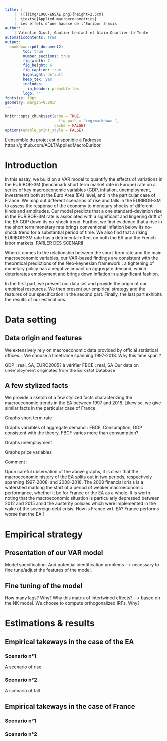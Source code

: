 ```yaml
---
title: |
    |  ![](img/LOGO-ENSAE.png){height=2.5cm} 
    |  \textsc{Applied macroeconometrics}
    |  Les effets d’une hausse de l’Euribor 3-mois
author: |
    | Valentin Giust, Gautier Lenfant et Alain Quartier-la-Tente
automaticcontents: true
output:
  bookdown::pdf_document2:
        toc: true
        number_sections: true
        fig_width: 7
        fig_height: 6
        fig_caption: true
        highlight: default
        keep_tex: yes
        includes:
          in_header: preamble.tex
        logo: ""
fontsize: 10pt
geometry: margin=0.80in
---
```


```r
knitr::opts_chunk$set(echo = TRUE,
                        fig.path = "img/markdown-",
                      cache = FALSE)
options(enable_print_style = FALSE)
```

\vfill

L'ensemble du projet est disponible à l'adresse https://github.com/AQLT/AppliedMacroEuribor.

\newpage

# Introduction {-}

In this essay, we build on a VAR model to quantify the effects of variations in the EURIBOR-3M (benchmark short term market rate in Europe) rate on a series of key macroeconomic variables (GDP, inflation, unemployment, investment) both at the Euro Area (EA) level, and in the particular case of France. We map out different scenarios of rise and falls in the EURIBOR-3M to assess the response of the economy to monetary shocks of different kinds and amplitudes. Our model predicts that a one standard-deviation rise in the EURIBOR-3M rate is associated with a significant and lingering drift of the EA GDP down its no-shock trend. Further, we find evidence that a rise in the short term monetary rate brings conventional inflation below its no-shock trend for a substantial period of time. We also find that a rising EURIBOR-3M rate has a detrimental effect on both the EA and the French labor markets. PARLER DES SCENARII

When it comes to the relationship between the short-term rate and the main macroeconomic variables, our VAR-based findings are consistent with the theoretical predictions of the Neo-keynesian framework : a tightening of monetary policy has a negative impact on aggregate demand, which deteriorates employment and brings down inflation in a significant fashion. 

In the first part, we present our data set and provide the origin of our empirical resources. We then present our empirical strategy and the features of our specification in the second part. Finally, the last part exhibits the results of our estimations. 

# Data setting {-}

## Data origin and features {-}

We extensively rely on macroeconomic data provided by official statistical offices... We choose a timeframe spanning 1997-2018. Why this time span ? 

GDP : real, SA, EURO2005? à vérifier
FBCE : real, SA
Our data on unemployment originates from the Eurostat Database

## A few stylized facts {-}

We provide a sketch of a few stylized facts characterizing the macroeconomic trends in the EA between 1997 and 2018. Likewise, we give similar facts in the particular case of France. 

Graphs short term rate

Graphs variables of aggregate demand : FBCF, Consumption, GDP 
consistent with the theory, FBCF varies more than consumption?

Graphs unemployment

Graphs price variables

Comment :

Upon careful observation of the above graphs, it is clear that the macroeconomic history of the EA splits out in two periods, respectively spanning 1997-2008, and 2008-2018. The 2008 financial crisis is a watershed marking the start of a period of weaker macroeconomic performance, whether it be for France or the EA as a whole. It is worth noting that the macroeconomic situation is particularly depressed between 2012 and 2015 amid the austerity policies which were implemented in the wake of the sovereign debt crisis. How is France wrt. EA? France performs worse that the EA ! 

# Empirical strategy {-}

## Presentation of our VAR model {-}

Model specification. And potential identification problems --> necessary to fine tune/adjust the features of the model.  

## Fine tuning of the model {-}

How many lags? Why? Why this matrix of intertwined effects? --> based on the NK model. We choose to compute orthogonalized IRFs. Why?

# Estimations & results {-}

## Empirical takeways in the case of the EA {-}

### Scenario n°1 {-}

A scenario of rise

### Scenario n°2 {-}

A scenario of fall

## Empirical takeways in the case of France {-}

### Scenario n°1 {-}
### Scenario n°2 {-}

